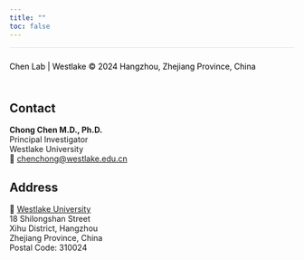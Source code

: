 ```yaml
---
title: ""
toc: false
---
```


<footer style="background-color: transparent; text-align: left; padding: 10px 0; color: black; font-size: 14px; border-top: 1px solid rgba(0, 0, 0, 0.1);">

Chen Lab \| Westlake © 2024 Hangzhou, Zhejiang Province, China

</footer>

## Contact

**Chong Chen M.D., Ph.D.**\
Principal Investigator\
Westlake University\
📧 [chenchong\@westlake.edu.cn](mailto:chenchong@westlake.edu.cn)

## Address

📍 [Westlake University](https://www.google.com/maps/place/西湖大学/@30.1339474,120.0769133,17z/data=!3m1!4b1!4m6!3m5!1s0x344b7ec56ca8d61b:0xabc80f84ace11271!8m2!3d30.1339474!4d120.0794882!16s%2Fg%2F11ddwx341f?entry=ttu&g_ep=EgoyMDI0MTIwMi4wIKXMDSoASAFQAw%3D%3D)\
18 Shilongshan Street\
Xihu District, Hangzhou\
Zhejiang Province, China\
Postal Code: 310024
